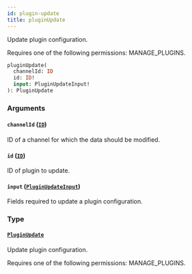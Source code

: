 ```yaml
---
id: plugin-update
title: pluginUpdate
---
```



Update plugin configuration. 

Requires one of the following permissions: MANAGE_PLUGINS.

```graphql
pluginUpdate(
  channelId: ID
  id: ID!
  input: PluginUpdateInput!
): PluginUpdate
```


### Arguments

#### `channelId` ([`ID`](../../../developer/api-reference/scalars/id))

ID of a channel for which the data should be modified.


#### `id` ([`ID`](../../../developer/api-reference/scalars/id))

ID of plugin to update.


#### `input` ([`PluginUpdateInput`](../../../developer/api-reference/inputs/plugin-update-input))

Fields required to update a plugin configuration.


### Type

#### [`PluginUpdate`](../../../developer/api-reference/objects/plugin-update) 

Update plugin configuration. 

Requires one of the following permissions: MANAGE_PLUGINS.




